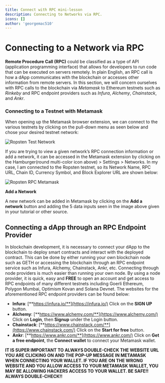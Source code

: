 ```yaml
---
title: Connect with RPC mini-lesson
description: Connecting to Networks via RPC.
icons: []
author: 'georgemac510'
---
```


# Connecting to a Network via RPC

**Remote Procedure Call (RPC)** could be classified as a type of API
(application programming interface) that allows for developers to run code that
can be executed on servers remotely. In plain English, an RPC call is how a dApp
communicates with the blockchain or accesses other information from remote
servers. In this section, we will concern ourselves with RPC calls to the
blockchain via _Metamask_ to Ethereum testnets such as _Rinkeby_ and RPC
endpoint providers such as _Infura_, _Alchemy_, _Chainstack_, and _Ankr_.

### Connecting to a Testnet with Metamask

When opening up the Metamask browser extension, we can connect to the various
testnets by clicking on the pull-down menu as seen below and chose your desired
testnet network:

![Ropsten Test Network](/assets/lessons/connect-with-rpc/networks4.png)

If you are trying to view a given network’s RPC connection information or add a
network, it can be accessed in the Metamask extension by clicking on the
Hamburger(round multi-color icon above) > Settings > Networks. In my case, I am
connected to the Ropsten testnet, so its Network Name, RPC URL, Chain ID,
Currency Symbol, and Block Explorer URL are shown below:

![Ropsten RPC Metamask](/assets/lessons/connect-with-rpc/ropsten-RPC-metamask.png)

**Add a Network**

A new network can be added in Metamask by clicking on the **Add a network**
button and adding the 5 data inputs seen in the image above given in your
tutorial or other source.

## Connecting a dApp through an RPC Endpoint Provider

In blockchain development, it is necessary to connect your dApp to the
blockchain to deploy smart contracts and interact with the deployed contract.
This can be done by either running your own blockchain node such as GETH or
accessing the blockchain through an RPC endpoint service such as Infura, Alchemy, 
Chainstack, Ankr, etc. Connecting through node providers is much easier than running 
your own node. By using a node provider, it is quick, easy and **FREE** to open an account 
and get access to RPC endpoints of many different testnets including Goerli
Ethereum, Polygon Mumbai, Optimism Kovan and Solana Devnet. The websites for the
aforementioned RPC endpoint providers can be found below:

- **Infura**: [**https://infura.io/**](https://infura.io/) Click on the **SIGN
  UP** button.
- **Alchemy**: [**https://www.alchemy.com/**](https://www.alchemy.com/) Click on
  **Login**, then **Signup** under the Login button.
- **Chainstack**: [**https://www.chainstack.com/**](https://www.chainstack.com/) 
  Click on the **Start for free** button.
- **Ankr**: [**https://www.ankr.com/**](https://www.ankr.com/) Click on **Get a
  free endpoint**, the **Connect wallet** to connect your Metamask wallet.

**IT IS SUPER IMPORTANT TO ALWAYS DOUBLE-CHECK THE WEBSITE URL YOU ARE CLICKING
ON AND THE POP-UP MESSAGE IN METAMASK WHEN CONNECTING YOUR WALLET. IF YOU ARE ON
THE WRONG WEBSITE AND YOU ALLOW ACCESS TO YOUR METAMASK WALLET, YOU MAY BE
ALLOWING HACKERS ACCESS TO YOUR WALLET. BE SAFE!! ALWAYS DOUBLE-CHECK!!**
